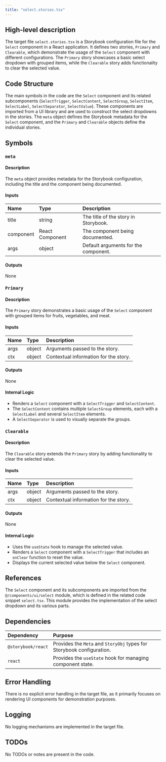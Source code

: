```yaml
---
title: "select.stories.tsx"
---
```


## High-level description

The target file `select.stories.tsx` is a Storybook configuration file for the `Select` component in a React application. It defines two stories, `Primary` and `Clearable`, which demonstrate the usage of the `Select` component with different configurations. The `Primary` story showcases a basic select dropdown with grouped items, while the `Clearable` story adds functionality to clear the selected value.

## Code Structure

The main symbols in the code are the `Select` component and its related subcomponents (`SelectTrigger`, `SelectContent`, `SelectGroup`, `SelectItem`, `SelectLabel`, `SelectSeparator`, `SelectValue`). These components are imported from a UI library and are used to construct the select dropdowns in the stories. The `meta` object defines the Storybook metadata for the `Select` component, and the `Primary` and `Clearable` objects define the individual stories.

## Symbols

### `meta`
#### Description
The `meta` object provides metadata for the Storybook configuration, including the title and the component being documented.

#### Inputs
| Name | Type | Description |
|:-----|:-----|:------------|
| title | string | The title of the story in Storybook. |
| component | React Component | The component being documented. |
| args | object | Default arguments for the component. |

#### Outputs
None

### `Primary`
#### Description
The `Primary` story demonstrates a basic usage of the `Select` component with grouped items for fruits, vegetables, and meat.

#### Inputs
| Name | Type | Description |
|:-----|:-----|:------------|
| args | object | Arguments passed to the story. |
| ctx | object | Contextual information for the story. |

#### Outputs
None

#### Internal Logic
- Renders a `Select` component with a `SelectTrigger` and `SelectContent`.
- The `SelectContent` contains multiple `SelectGroup` elements, each with a `SelectLabel` and several `SelectItem` elements.
- A `SelectSeparator` is used to visually separate the groups.

### `Clearable`
#### Description
The `Clearable` story extends the `Primary` story by adding functionality to clear the selected value.

#### Inputs
| Name | Type | Description |
|:-----|:-----|:------------|
| args | object | Arguments passed to the story. |
| ctx | object | Contextual information for the story. |

#### Outputs
None

#### Internal Logic
- Uses the `useState` hook to manage the selected value.
- Renders a `Select` component with a `SelectTrigger` that includes an `onClear` function to reset the value.
- Displays the current selected value below the `Select` component.

## References

The `Select` component and its subcomponents are imported from the `@/components/ui/select` module, which is defined in the related code snippet `select.tsx`. This module provides the implementation of the select dropdown and its various parts.

## Dependencies

| Dependency | Purpose |
|:-----------|:--------|
| `@storybook/react` | Provides the `Meta` and `StoryObj` types for Storybook configuration. |
| `react` | Provides the `useState` hook for managing component state. |

## Error Handling

There is no explicit error handling in the target file, as it primarily focuses on rendering UI components for demonstration purposes.

## Logging

No logging mechanisms are implemented in the target file.

## TODOs

No TODOs or notes are present in the code.